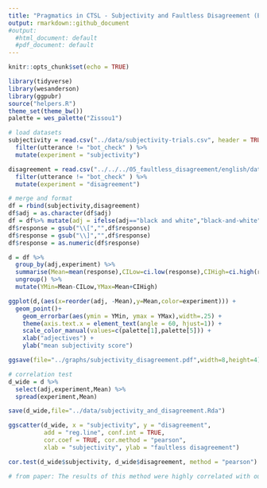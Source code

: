 ```yaml
---
title: "Pragmatics in CTSL - Subjectivity and Faultless Disagreement (ENGLISH)"
output: rmarkdown::github_document
#output:
  #html_document: default
  #pdf_document: default
---
```


```r
knitr::opts_chunk$set(echo = TRUE)
```

```r
library(tidyverse)
library(wesanderson)
library(ggpubr)
source("helpers.R")
theme_set(theme_bw())
palette = wes_palette("Zissou1")

# load datasets
subjectivity = read.csv("../data/subjectivity-trials.csv", header = TRUE) %>%
  filter(utterance != "bot_check" ) %>%
  mutate(experiment = "subjectivity")

disagreement = read.csv("../../../05_faultless_disagreement/english/data/disagreement-trials.csv", header = TRUE) %>%
  filter(utterance != "bot_check" ) %>%
  mutate(experiment = "disagreement")

# merge and format
df = rbind(subjectivity,disagreement)
df$adj = as.character(df$adj)
df = df%>% mutate(adj = ifelse(adj=="black and white","black-and-white",adj))
df$response = gsub("\\[","",df$response)
df$response = gsub("\\]","",df$response)
df$response = as.numeric(df$response)
```

```r
d = df %>%
  group_by(adj,experiment) %>%
  summarise(Mean=mean(response),CILow=ci.low(response),CIHigh=ci.high(response), count=n()) %>%
  ungroup() %>%
  mutate(YMin=Mean-CILow,YMax=Mean+CIHigh) 

ggplot(d,(aes(x=reorder(adj, -Mean),y=Mean,color=experiment))) +
  geom_point()+
    geom_errorbar(aes(ymin = YMin, ymax = YMax),width=.25) +
    theme(axis.text.x = element_text(angle = 60, hjust=1)) +
    scale_color_manual(values=c(palette[1],palette[5])) +
    xlab("adjectives") +
    ylab("mean subjectivity score")

ggsave(file="../graphs/subjectivity_disagreement.pdf",width=8,height=4)
```

```r
# correlation test 
d_wide = d %>%
  select(adj,experiment,Mean) %>%
  spread(experiment,Mean)

save(d_wide,file="../data/subjectivity_and_disagreement.Rda")

ggscatter(d_wide, x = "subjectivity", y = "disagreement", 
          add = "reg.line", conf.int = TRUE, 
          cor.coef = TRUE, cor.method = "pearson",
          xlab = "subjectivity", ylab = "faultless disagreement")

cor.test(d_wide$subjectivity, d_wide$disagreement, method = "pearson") # r = 0.89, 95% CI = [0.81, 0.94]

# from paper: The results of this method were highly correlated with our direct “subjectivity” scores (r2 = 0.91, 95% CI [0.86, 0.94]), suggesting that they measure a common underlying value: adjective subjectivity
```




